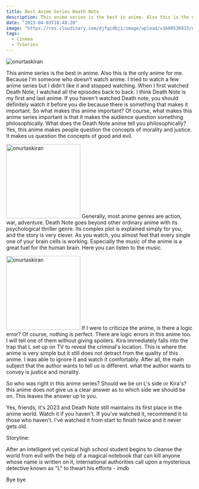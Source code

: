```yaml
---
title: Best Anime Series Death Note
description: This anime series is the best in anime. Also this is the only anime for me. Because I'm someone who doesn't watch anime. I tried to watch a few anime series but I didn't like it and stopped watching.
date: "2023-04-03T18:48:20"
image: "https://res.cloudinary.com/djfqidbj1/image/upload/v1680536915/nxdjm89agqhu8sbb7yii.jpg"
tags:
  - Cinema
  - TvSeries
---
```


<img
  className="w-full rounded-xl"
  src="https://res.cloudinary.com/djfqidbj1/image/upload/v1680536915/nxdjm89agqhu8sbb7yii.jpg"
  alt="onurtaskiran"
/>

This anime series is the best in anime. Also this is the only anime for me. Because I'm someone who doesn't watch anime. I tried to watch a few anime series but I didn't like it and stopped watching. When I first watched Death Note, I watched all the episodes back to back. I think Death Note is my first and last anime. If you haven't watched Death note, you should definitely watch it before you die because there is something that makes it important. So what makes this anime important? Of course, what makes this anime series important is that it makes the audience question something philosophically. What does the Death Note anime tell you philosophically? Yes, this anime makes people question the concepts of morality and justice. It makes us question the concepts of good and evil.

<img
  className="w-4/6 mx-2 float-right ml-2"
  width="200"
  src="https://res.cloudinary.com/djfqidbj1/image/upload/v1680536981/ltdelgpcul3dysjh7xkc.jpg"
  alt="onurtaskiran"
/>
Generally, most anime genres are action, war, adventure. Death Note goes beyond other
ordinary anime with its psychological thriller genre. Its complex plot is explained
simply for you, and the story is very clever. As you watch, you almost feel that
every single one of your brain cells is working. Especially the music of the anime
is a great fuel for the human brain. Here you can listen to the music.

<img
  className="w-4/6 mx-2 float-left mr-2"
  width="200"
  src="https://res.cloudinary.com/djfqidbj1/image/upload/v1680536981/hlyopn2yjy2jydxo5qtv.jpg"
  alt="onurtaskiran"
/>
If I were to criticize the anime, is there a logic error? Of course, nothing is perfect.
There are logic errors in this anime too. I will tell one of them without giving
spoilers. Kira immediately falls into the trap that L set up on TV to reveal the
criminal's location. This is where the anime is very simple but it still does not
detract from the quality of this anime. I was able to ignore it and watch it comfortably.
After all, the main subject that the author wants to tell us is different. what the
author wants to convey is justice and morality.

So who was right in this anime series? Should we be on L's side or Kira's? this anime does not give us a clear answer as to which side we should be on. This leaves the answer up to you.

Yes, friends, it's 2023 and Death Note still maintains its first place in the anime world. Watch it if you haven't. If you've watched it, recommend it to those who haven't. I've watched it from start to finish twice and it never gets old.

Storyline:

After an intelligent yet cynical high school student begins to cleanse the world from evil with the help of a magical notebook that can kill anyone whose name is written on it, international authorities call upon a mysterious detective known as "L" to thwart his efforts - imdb

Bye bye
